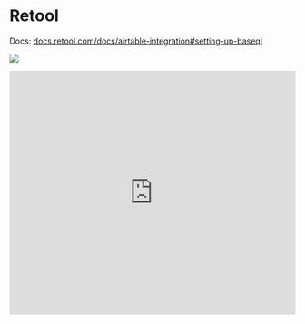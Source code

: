 
# Retool

Docs: [docs.retool.com/docs/airtable-integration#setting-up-baseql](https://docs.retool.com/docs/airtable-integration#setting-up-baseql)

![](/retool.gif)

<Bleed>
  <div style={{ padding: '4rem 2.5rem' }}>
    <iframe width="100%" height="430" src="https://www.youtube.com/embed/l_F33kr0dVg" frameborder="0" allow="accelerometer; autoplay; clipboard-write; encrypted-media; gyroscope; picture-in-picture" allowfullscreen/>
  </div>
</Bleed>